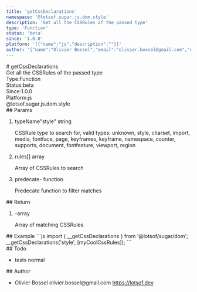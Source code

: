 ```yaml
---
title: 'getCssDeclarations'
namespace: '@lotsof.sugar.js.dom.style'
description: 'Get all the CSSRules of the passed type'
type: 'Function'
status: 'beta'
since: '1.0.0'
platform: '[{"name":"js","description":""}]'
author: '{"name":"Olivier Bossel","email":"olivier.bossel@gmail.com","url":"https://lotsof.dev"}'
---
```

<div class="docmap-mdx">
# getCssDeclarations
<div class="_description typo-lead typo-format">
Get all the CSSRules of the passed type
</div>
<div class="_metas">
<div class="_type"><span class="_type-label">Type:</span><span class="_type-value">Function</span></div>
<div class="_status"><span class="_status-label">Status:</span><span class="_status-value -beta">beta</span></div>
<div class="_since"><span class="_since-label">Since:</span><span class="_since-value">1.0.0</span></div>
<div class="_platform"><span class="_platform-label">Platform:</span><span class="_platform-value -js">js</span></div>
</div>
<div class="_namespace">@lotsof.sugar.js.dom.style</div>
<div class="_params">
## Params
<ol class="_list">
<li class="_item">
<span class="_name">typeName</span><span class="_default">&quot;style&quot;</span> <span class="_type">string</span>
<p class="_description">CSSRule type to search for&comma; valid types&colon; unknown&comma; style&comma; charset&comma; import&comma; media&comma; fontface&comma; page&comma; keyframes&comma; keyframe&comma; namespace&comma; counter&comma; supports&comma; document&comma; fontfeature&comma; viewport&comma; region</p>
</li>
<li class="_item">
<span class="_name">rules</span><span class="_default">&lsqb;&rsqb;</span> <span class="_type">array</span>
<p class="_description">Array of CSSRules to search</p>
</li>
<li class="_item">
<span class="_name">predecate</span><span class="_default">-</span> <span class="_type">function</span>
<p class="_description">Predecate function to filter matches</p>
</li>
</ol>
</div>
<div class="_return">
## Return
<ol class="_list">
<li class="_item">
<span class="_default">-</span><span class="_type">array</span>
<p class="_description">Array of matching CSSRules</p>
</li>
</ol>
</div>
<div class="_examples">
## Example
```js
import { __getCssDeclarations } from '@lotsof/sugar/dom';
__getCssDeclarations('style', [myCoolCssRules]);
```
</div>
<div class="_todo">
## Todo
<ul class="_list">
<li class="_item">
<span class="_description">tests</span>
<span class="_priority -normal">normal</span>
</li>
</ul>
</div>
<div class="_author">
## Author
<ul class="_list">
<li class="_item">
<span class="_name">Olivier Bossel</span>
<span class="_email">olivier.bossel@gmail.com</span>
<a href="https://lotsof.dev" target="_blank" class="_url">https://lotsof.dev</a>
</li>
</ul>
</div>
</div>